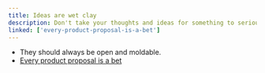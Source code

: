 ```yaml
---
title: Ideas are wet clay
description: Don't take your thoughts and ideas for something to seriously.
linked: ['every-product-proposal-is-a-bet']
---
```


- They should always be open and moldable.
- [Every product proposal is a bet](every-product-proposal-is-a-bet)

